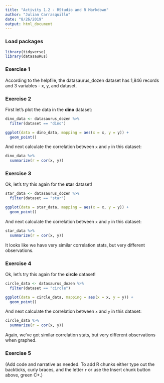 ```yaml
---
title: "Activity 1.2 - RStudio and R Markdown"
author: "Julian Carrasquillo"
date: "8/26/2019"
output: html_document
---
```


### Load packages

```r
library(tidyverse) 
library(datasauRus)
```


### Exercise 1

According to the helpfile, the datasaurus_dozen dataset has 1,846 records and 3 variables - x, y, and dataset.

### Exercise 2

First let's plot the data in the **dino** dataset:

```r
dino_data <- datasaurus_dozen %>%
  filter(dataset == "dino")

ggplot(data = dino_data, mapping = aes(x = x, y = y)) +
  geom_point()
```

And next calculate the correlation between `x` and `y` in this dataset:

```r
dino_data %>%
  summarize(r = cor(x, y))
```

### Exercise 3

Ok, let's try this again for the **star** dataset!

```r
star_data <- datasaurus_dozen %>%
  filter(dataset == "star")

ggplot(data = star_data, mapping = aes(x = x, y = y)) +
  geom_point()
```

And next calculate the correlation between `x` and `y` in this dataset:

```r
star_data %>%
  summarize(r = cor(x, y))
```

It looks like we have very similar correlation stats, but very different observations.

### Exercise 4

Ok, let's try this again for the **circle** dataset!

```r
circle_data <- datasaurus_dozen %>%
  filter(dataset == "circle")

ggplot(data = circle_data, mapping = aes(x = x, y = y)) +
  geom_point()
```

And next calculate the correlation between `x` and `y` in this dataset:

```r
circle_data %>%
  summarize(r = cor(x, y))
```

Again, we've got similar correlation stats, but very different observations when graphed.

### Exercise 5

(Add code and narrative as needed. To add R chunks either type out the backticks, curly braces, and the letter `r` or use the Insert chunk button above, green C+.)